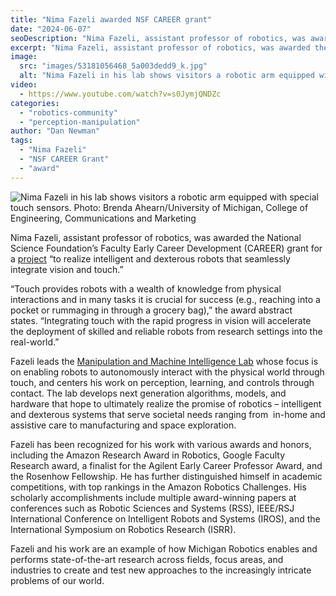 ```yaml
---
title: "Nima Fazeli awarded NSF CAREER grant"
date: "2024-06-07"
seoDescription: "Nima Fazeli, assistant professor of robotics, was awarded the National Science Foundation’s Faculty Early Career Development (CAREER) grant for a project “to realize intelligent and dexterous robots that seamlessly integrate vision and touch."
excerpt: "Nima Fazeli, assistant professor of robotics, was awarded the National Science Foundation’s Faculty Early Career Development (CAREER) grant for a project “to realize intelligent and dexterous robots that seamlessly integrate vision and touch."
image: 
  src: "images/53181056468_5a003dedd9_k.jpg"
  alt: "Nima Fazeli in his lab shows visitors a robotic arm equipped with special touch sensors. Photo: Brenda Ahearn/University of Michigan, College of Engineering, Communications and Marketing"
video: 
  - https://www.youtube.com/watch?v=s0JymjQNDZc
categories: 
  - "robotics-community"
  - "perception-manipulation"
author: "Dan Newman"
tags:
  - "Nima Fazeli"
  - "NSF CAREER Grant"
  - "award"
---
```


![Nima Fazeli in his lab shows visitors a robotic arm equipped with special touch sensors. Photo: Brenda Ahearn/University of Michigan, College of Engineering, Communications and Marketing](images/53181056468_5a003dedd9_k-1024x683.jpg)

Nima Fazeli, assistant professor of robotics, was awarded the National Science Foundation’s Faculty Early Career Development (CAREER) grant for a [project](https://www.nsf.gov/awardsearch/showAward?AWD_ID=2337870&HistoricalAwards=false) “to realize intelligent and dexterous robots that seamlessly integrate vision and touch.”

“Touch provides robots with a wealth of knowledge from physical interactions and in many tasks it is crucial for success (e.g., reaching into a pocket or rummaging in through a grocery bag),” the award abstract states. “Integrating touch with the rapid progress in vision will accelerate the deployment of skilled and reliable robots from research settings into the real-world.”

<VideoCenter url="https://www.youtube.com/watch?v=s0JymjQNDZc" />

Fazeli leads the [Manipulation and Machine Intelligence Lab](https://www.mmintlab.com) whose focus is on enabling robots to autonomously interact with the physical world through touch, and centers his work on perception, learning, and controls through contact. The lab develops next generation algorithms, models, and hardware that hope to ultimately realize the promise of robotics – intelligent and dexterous systems that serve societal needs ranging from  in-home and assistive care to manufacturing and space exploration.

Fazeli has been recognized for his work with various awards and honors, including the Amazon Research Award in Robotics, Google Faculty Research award, a finalist for the Agilent Early Career Professor Award, and the Rosenhow Fellowship. He has further distinguished himself in academic competitions, with top rankings in the Amazon Robotics Challenges. His scholarly accomplishments include multiple award-winning papers at conferences such as Robotic Sciences and Systems (RSS), IEEE/RSJ International Conference on Intelligent Robots and Systems (IROS), and the International Symposium on Robotics Research (ISRR).

Fazeli and his work are an example of how Michigan Robotics enables and performs state-of-the-art research across fields, focus areas, and industries to create and test new approaches to the increasingly intricate problems of our world.

